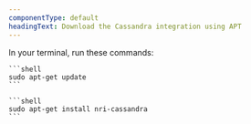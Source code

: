 ```yaml
---
componentType: default
headingText: Download the Cassandra integration using APT
---
```


In your terminal, run these commands:

    ```shell
    sudo apt-get update
    ```

    ```shell
    sudo apt-get install nri-cassandra
    ```